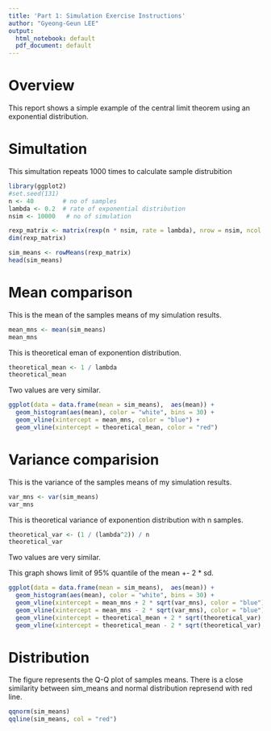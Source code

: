 ```yaml
---
title: 'Part 1: Simulation Exercise Instructions'
author: "Gyeong-Geun LEE"
output:
  html_notebook: default
  pdf_document: default
---
```



# Overview

This report shows a simple example of the central limit theorem using an exponential distribution.


# Simultation

This simultation repeats 1000 times to calculate sample distrubition

```r
library(ggplot2)
#set.seed(131)
n <- 40        # no of samples
lambda <- 0.2  # rate of exponential distribution
nsim <- 10000   # no of simulation

rexp_matrix <- matrix(rexp(n * nsim, rate = lambda), nrow = nsim, ncol = n)
dim(rexp_matrix)
```

```r
sim_means <- rowMeans(rexp_matrix)
head(sim_means)
```


# Mean comparison

This is the mean of the samples means of my simulation results.

```r
mean_mns <- mean(sim_means)
mean_mns
```

This is theoretical eman of exponention distribution.

```r
theoretical_mean <- 1 / lambda
theoretical_mean
```

Two values are very similar. 

```r
ggplot(data = data.frame(mean = sim_means),  aes(mean)) +
  geom_histogram(aes(mean), color = "white", bins = 30) +
  geom_vline(xintercept = mean_mns, color = "blue") +
  geom_vline(xintercept = theoretical_mean, color = "red") 
```



# Variance comparision

This is the variance of the samples means of my simulation results.

```r
var_mns <- var(sim_means)
var_mns
```

This is theoretical variance of exponention distribution with n samples.

```r
theoretical_var <- (1 / (lambda^2)) / n
theoretical_var
```

Two values are very similar. 

This graph shows limit of 95% quantile of the mean +- 2 * sd.

```r
ggplot(data = data.frame(mean = sim_means),  aes(mean)) +
  geom_histogram(aes(mean), color = "white", bins = 30) +
  geom_vline(xintercept = mean_mns + 2 * sqrt(var_mns), color = "blue") +
  geom_vline(xintercept = mean_mns - 2 * sqrt(var_mns), color = "blue") +
  geom_vline(xintercept = theoretical_mean + 2 * sqrt(theoretical_var), color = "red") +
  geom_vline(xintercept = theoretical_mean - 2 * sqrt(theoretical_var), color = "red") 
```

# Distribution

The figure represents the Q-Q plot of samples means. There is a close similarity between sim_means and normal distribution represend with red line.

```r
qqnorm(sim_means)
qqline(sim_means, col = "red")
```






